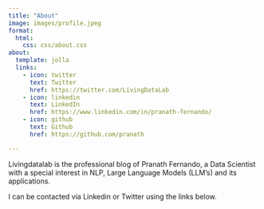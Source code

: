 ```yaml
---
title: "About"
image: images/profile.jpeg
format:
  html:
    css: css/about.css
about:
  template: jolla
  links:
    - icon: twitter
      text: Twitter
      href: https://twitter.com/LivingDataLab
    - icon: linkedin
      text: LinkedIn
      href: https://www.linkedin.com/in/pranath-fernando/
    - icon: github
      text: Github
      href: https://github.com/pranath

---
```


Livingdatalab is the professional blog of Pranath Fernando, a Data Scientist with a special interest in NLP, Large Language Models (LLM's) and its applications.

I can be contacted via Linkedin or Twitter using the links below.